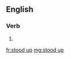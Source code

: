 ==English==

===Verb===
{{head|en|head=[[stood]] [[up]]}}

# {{en-past of|stand up}}

[[fr:stood up]]
[[mg:stood up]]